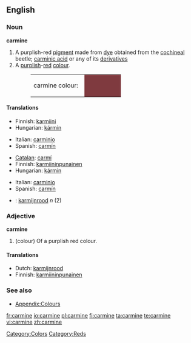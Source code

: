==English==

===Noun===
'''carmine'''

# A purplish-red [[pigment]] made from [[dye]] obtained from the [[cochineal]] beetle; [[carminic acid]] or any of its [[derivative]]s
# A [[purplish]]-[[red]] [[colour]].
#: <table><tr><td>carmine colour: &nbsp;</td><td bgcolor="#7F3A3F" width="80">&nbsp; </td></tr></table>

====Translations====
{{trans-top|pigment}}
* Finnish: [[karmiini]]
* Hungarian: [[kármin]]
{{trans-mid}}
* Italian: [[carminio]]
* Spanish: [[carmín]]
{{trans-bottom}}

{{trans-top|colour}}
* [[Catalan]]: [[carmí]]
* Finnish: [[karmiininpunainen]]
* Hungarian: [[kármin]]
{{trans-mid}}
* Italian: [[carminio]]
* Spanish: [[carmín]]
{{trans-bottom}}

{{checktrans}}
<!--Remove this section once all of the translations below have been moved into the tables above.-->

* {{ttbc|Dutch}}: [[karmijnrood]] ''n'' (2)

===Adjective===
'''carmine'''

# (colour) Of a purplish red colour.

====Translations====
* Dutch: [[karmijnrood]]
* Finnish: [[karmiininpunainen]]

===See also===
* [[Appendix:Colours]]

[[Category:Colors]]
[[Category:Reds]]

[[fr:carmine]]
[[io:carmine]]
[[pl:carmine]]
[[fi:carmine]]
[[ta:carmine]]
[[te:carmine]]
[[vi:carmine]]
[[zh:carmine]]